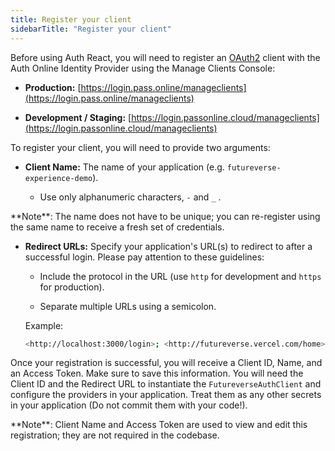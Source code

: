 ```yaml
---
title: Register your client
sidebarTitle: "Register your client"
---
```


Before using Auth React, you will need to register an [OAuth2](https://oauth.net/) client with the Auth Online Identity Provider using the Manage Clients Console:

* **Production:** [https://login.pass.online/manageclients](https://login.pass.online/manageclients)

* **Development / Staging:** [https://login.passonline.cloud/manageclients](https://login.passonline.cloud/manageclients)

To register your client, you will need to provide two arguments:

* **Client Name:** The name of your application (e.g. `futureverse-experience-demo`).

  * Use only alphanumeric characters, `-` and `_` .

<Info>
  **Note**: The name does not have to be unique; you can re-register using the same name to receive a fresh set of credentials.
</Info>

* **Redirect URLs:** Specify your application's URL(s) to redirect to after a successful login. Please pay attention to these guidelines:

  * Include the protocol in the URL (use `http` for development and `https` for production).

  * Separate multiple URLs using a semicolon.

  Example:

  ```bash
  <http://localhost:3000/login>; <http://futureverse.vercel.com/home>; <https://futureverse-experience-demo.staging.com/home>;
  ```

Once your registration is successful, you will receive a Client ID, Name, and an Access Token. Make sure to save this information. You will need the Client ID and the Redirect URL to instantiate the `FutureverseAuthClient` and configure the providers in your application. Treat them as any other secrets in your application (Do not commit them with your code!).

<Info>
  **Note**: Client Name and Access Token are used to view and edit this registration; they are not required in the codebase.
</Info>
